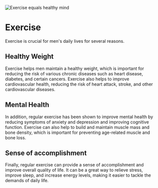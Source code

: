 ![Exercise equals healthy mind](/exercise/exercise.png)

# Exercise

Exercise is crucial for men's daily lives for several reasons. 

## Healthy Weight

Exercise helps men maintain a healthy weight, which is important for reducing the risk of various chronic diseases such as heart disease, diabetes, and certain cancers. Exercise also helps to improve cardiovascular health, reducing the risk of heart attack, stroke, and other cardiovascular diseases.

## Mental Health

In addition, regular exercise has been shown to improve mental health by reducing symptoms of anxiety and depression and improving cognitive function. Exercise can also help to build and maintain muscle mass and bone density, which is important for preventing age-related muscle and bone loss.

## Sense of accomplishment

Finally, regular exercise can provide a sense of accomplishment and improve overall quality of life. It can be a great way to relieve stress, improve sleep, and increase energy levels, making it easier to tackle the demands of daily life.